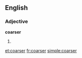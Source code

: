 ==English==

===Adjective===
'''coarser'''

# {{comparative of|coarse}}

[[et:coarser]]
[[fr:coarser]]
[[simple:coarser]]